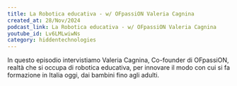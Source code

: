 ```yaml
---
title: La Robotica educativa - w/ OFpassiON Valeria Cagnina
created_at: 28/Nov/2024
podcast_link: La Robotica educativa - w/ OFpassiON Valeria Cagnina
youtube_id: Lv6LMLwiwNs
category: hiddentechnologies
---
```

 
In questo episodio intervistiamo Valeria Cagnina, Co-founder di OFpassiON, realtà che si occupa di robotica educativa, per innovare il modo con cui si fa formazione in Italia oggi, dai bambini fino agli adulti.

